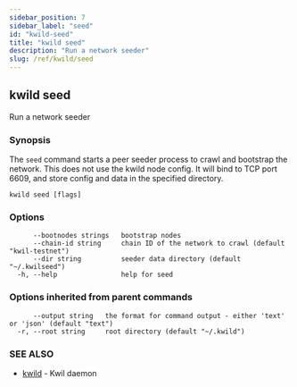```yaml
---
sidebar_position: 7
sidebar_label: "seed"
id: "kwild-seed"
title: "kwild seed"
description: "Run a network seeder"
slug: /ref/kwild/seed
---
```


## kwild seed

Run a network seeder

### Synopsis

The `seed` command starts a peer seeder process to crawl and bootstrap the network. This does not use the kwild node config. It will bind to TCP port 6609, and store config and data in the specified directory.

```
kwild seed [flags]
```

### Options

```
      --bootnodes strings   bootstrap nodes
      --chain-id string     chain ID of the network to crawl (default "kwil-testnet")
      --dir string          seeder data directory (default "~/.kwilseed")
  -h, --help                help for seed
```

### Options inherited from parent commands

```
      --output string   the format for command output - either 'text' or 'json' (default "text")
  -r, --root string     root directory (default "~/.kwild")
```

### SEE ALSO

* [kwild](/docs/ref/kwild)	 - Kwil daemon

